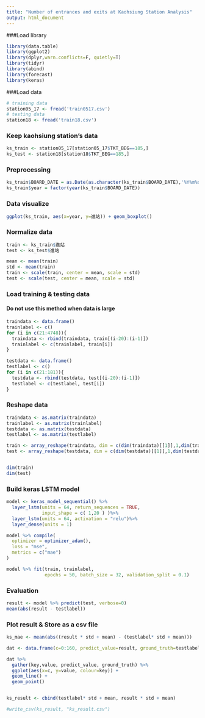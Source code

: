 ```yaml
---
title: "Number of entrances and exits at Kaohsiung Station Analysis"
output: html_document
---
```


###Load library
```r
library(data.table)
library(ggplot2)
library(dplyr,warn.conflicts=F, quietly=T)
library(tidyr)
library(abind)
library(forecast)
library(keras)
```

###Load data

```r
# training data 
station05_17 <- fread('train0517.csv')
# testing data
station18 <- fread('train18.csv')
```

### Keep kaohsiung station's data
```r
ks_train <- station05_17[station05_17$TKT_BEG==185,]
ks_test <- station18[station18$TKT_BEG==185,]
```

### Preprocessing
```r
ks_train$BOARD_DATE = as.Date(as.character(ks_train$BOARD_DATE),'%Y%m%d')
ks_train$year = factor(year(ks_train$BOARD_DATE))
```

### Data visualize
```r
ggplot(ks_train, aes(x=year, y=進站)) + geom_boxplot()
```


### Normalize data
```r
train <- ks_train$進站
test <- ks_test$進站

mean <- mean(train)
std <- mean(train)
train <- scale(train, center = mean, scale = std)
test <- scale(test, center = mean, scale = std)
```

### Load training & testing data
#### Do not use this method when data is large
```r
traindata <- data.frame()
trainlabel <- c()
for (i in c(21:4748)){
  traindata <- rbind(traindata, train[(i-20):(i-1)])
  trainlabel <- c(trainlabel, train[i])
}

testdata <- data.frame()
testlabel <- c()
for (i in c(21:181)){
  testdata <- rbind(testdata, test[(i-20):(i-1)])
  testlabel <- c(testlabel, test[i])
}
```

### Reshape data
```r
traindata <- as.matrix(traindata)
trainlabel <- as.matrix(trainlabel)
testdata <- as.matrix(testdata)
testlabel <- as.matrix(testlabel)

train <- array_reshape(traindata, dim = c(dim(traindata)[[1]],1,dim(traindata)[[2]]))
test <- array_reshape(testdata, dim = c(dim(testdata)[[1]],1,dim(testdata)[[2]]))


dim(train)
dim(test)
```

### Build keras LSTM model
```r
model <- keras_model_sequential() %>%
  layer_lstm(units = 64, return_sequences = TRUE,
             input_shape = c( 1,20 ) )%>%
  layer_lstm(units = 64, activation = "relu")%>%
  layer_dense(units = 1)

model %>% compile(
  optimizer = optimizer_adam(),
  loss = "mse",
  metrics = c("mae")
)

model %>% fit(train, trainlabel,
              epochs = 50, batch_size = 32, validation_split = 0.1)

```

### Evaluation

```r
result <- model %>% predict(test, verbose=0)
mean(abs(result - testlabel))
```

### Plot result & Store as a csv file
```r
ks_mae <- mean(abs((result * std + mean) - (testlabel* std + mean)))

dat <- data.frame(c=0:160, predict_value=result, ground_truth=testlabel)

dat %>%
  gather(key,value, predict_value, ground_truth) %>%
  ggplot(aes(x=c, y=value, colour=key)) +
  geom_line() +
  geom_point() 


ks_result <- cbind(testlabel* std + mean, result * std + mean)

#write_csv(ks_result, "ks_result.csv")
```






